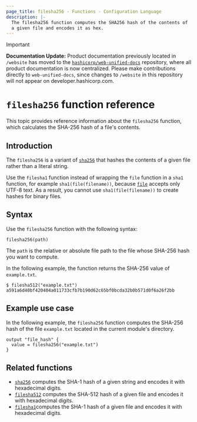 ```yaml
---
page_title: filesha256 - Functions - Configuration Language
description: |-
  The filesha256 function computes the SHA256 hash of the contents of
  a given file and encodes it as hex.
---
```


> [!IMPORTANT]  
> **Documentation Update:** Product documentation previously located in `/website` has moved to the [`hashicorp/web-unified-docs`](https://github.com/hashicorp/web-unified-docs) repository, where all product documentation is now centralized. Please make contributions directly to `web-unified-docs`, since changes to `/website` in this repository will not appear on developer.hashicorp.com.

# `filesha256` function reference

This topic provides reference information about the `filesha256` function, which calculates the SHA-256 hash of a file's contents. 

## Introduction

The `filesha256` is a variant of [`sha256`](/terraform/language/functions/sha256)
that hashes the contents of a given file rather than a literal string.

Use the `filesha1` function instead of wrapping the `file` function in a `sha1` function, for example `sha1(file(filename))`, because [`file`](/terraform/language/functions/file) accepts only UTF-8 text. As a result, you cannot use `sha1(file(filename))` to create hashes for binary files.

## Syntax

Use the `filesha256` function with the following syntax:

```hcl
filesha256(path)
```

The `path` is the relative or absolute file path to the file whose SHA-256 hash you want to compute.

In the following example, the function returns the SHA-256 value of `example.txt`.

```hcl
$ filesha512("example.txt")
a591a6d40bf420404a011733cfb7b190d62c65bf0bcda32b0b571d0f6a26f2bb
```

## Example use case

In the following example, the `filesha256` function computes the SHA-256 hash of the file `example.txt` located in the current module's directory.

```hcl
output "file_hash" {
  value = filesha256("example.txt")
}
```

## Related functions

- [`sha256`](/terraform/language/functions/sha256) computes the SHA-1 hash of a given string and encodes it with hexadecimal digits.
- [`filesha512`](/terraform/language/functions/filesha512) computes the SHA-512 hash of a given file and encodes it with hexadecimal digits.
- [`filesha1`](/terraform/language/functions/filesha1)computes the SHA-1 hash of a given file and encodes it with hexadecimal digits.
